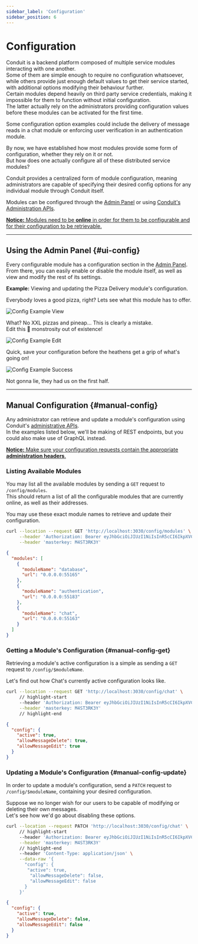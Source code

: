 ```yaml
---
sidebar_label: 'Configuration'
sidebar_position: 6
---
```


# Configuration

Conduit is a backend platform composed of multiple service modules interacting with one another.<br />
Some of them are simple enough to require no configuration whatsoever, while
others provide just enough default values to get their service started, with additional options modifying their behaviour further.<br />
Certain modules depend heavily on third party service credentials, making it impossible for them to function without initial configuration.<br />
The latter actually rely on the administrators providing configuration values before these modules can be activated for the first time.<br />

Some configuration option examples could include the delivery of message reads in a chat module or
enforcing user verification in an authentication module.

By now, we have established how most modules provide some form of configuration, whether they rely on it or not.<br />
But how does one actually configure all of these distributed service modules?

Conduit provides a centralized form of module configuration, meaning administrators are capable of
specifying their desired config options for any individual module through Conduit itself.

Modules can be configured through the [Admin Panel](get-started/admin-panel) or using [Conduit's Administration APIs](administration).<br />

<ins><strong>Notice:</strong> Modules need to be <strong>online</strong> in order for them to be configurable and for their configuration to be retrievable.</ins>

-------------------------------------------------

## Using the Admin Panel {#ui-config}

Every configurable module has a configuration section in the [Admin Panel](get-started/admin-panel).<br/>
From there, you can easily enable or disable the module itself, as well as view and modify the rest of its settings.

**Example:** Viewing and updating the Pizza Delivery module's configuration.

Everybody loves a good pizza, right? Lets see what this module has to offer.<br />

![Config Example View](/v0.15/config/admin/config_ex_view.png)

What? No XXL pizzas and pineap... This is clearly a mistake.<br />
Edit this 🍍 monstrosity out of existence!

![Config Example Edit](/v0.15/config/admin/config_ex_edit.png)

Quick, save your configuration before the heathens get a grip of what's going on!

![Config Example Success](/v0.15/config/admin/config_ex_success.png)

Not gonna lie, they had us on the first half.

-------------------------------------------------

## Manual Configuration {#manual-config}

Any administrator can retrieve and update a module's configuration using Conduit's [administrative APIs](./administration).<br />
In the examples listed below, we'll be making of REST endpoints, but you could also make use of GraphQL instead.<br />

<ins><strong>Notice:</strong> Make sure your configuration requests contain the appropriate <strong><a href="administration#headers">administration headers</a></strong>.</ins>

### Listing Available Modules

You may list all the available modules by sending a `GET` request to `/config/modules`.<br />
This should return a list of all the configurable modules that are currently online, as well as their addresses.

You may use these exact module names to retrieve and update their configuration.

``` bash title="Listing Configurable Modules"
curl --location --request GET 'http://localhost:3030/config/modules' \
     --header 'Authorization: Bearer eyJhbGciOiJIUzI1NiIsInR5cCI6IkpXVCJ9.eyJpZCI6IjYyMmYxZGQ5NThkZDIwMDAxNzgwNWVmYyIsImlhdCI6MTY0NzM0MjMwMiwiZXhwIjoxNjQ3NDE0MzAyfQ.trHYfxt9Wf6ohgi5PWez-dZEDaQSBBR6wu2PINveQmI' \
     --header 'masterkey: M4ST3RK3Y'
```

``` json title="Example Response"
{
  "modules": [
    {
      "moduleName": "database",
      "url": "0.0.0.0:55165"
    },
    {
      "moduleName": "authentication",
      "url": "0.0.0.0:55183"
    },
    {
      "moduleName": "chat",
      "url": "0.0.0.0:55163"
    }
  ]
}
```

### Getting a Module's Configuration {#manual-config-get}

Retrieving a module's active configuration is a simple as sending a `GET` request to `/config/$moduleName`.

Let's find out how Chat's currently active configuration looks like.

``` bash title="Getting a Module's Configuration"
curl --location --request GET 'http://localhost:3030/config/chat' \
     // highlight-start
     --header 'Authorization: Bearer eyJhbGciOiJIUzI1NiIsInR5cCI6IkpXVCJ9.eyJpZCI6IjYyMmYxZGQ5NThkZDIwMDAxNzgwNWVmYyIsImlhdCI6MTY0NzM0MjMwMiwiZXhwIjoxNjQ3NDE0MzAyfQ.trHYfxt9Wf6ohgi5PWez-dZEDaQSBBR6wu2PINveQmI' \
     --header 'masterkey: M4ST3RK3Y'
     // highlight-end
```

``` json title="Response"
{
  "config": {
    "active": true,
    "allowMessageDelete": true,
    "allowMessageEdit": true
  }
}
```

### Updating a Module's Configuration {#manual-config-update}

In order to update a module's configuration, send a `PATCH` request to `/config/$moduleName`, containing your desired configuration.

Suppose we no longer wish for our users to be capable of modifying or deleting their own messages.<br />
Let's see how we'd go about disabling these options.

``` bash title="Updating a Module's Configuration"
curl --location --request PATCH 'http://localhost:3030/config/chat' \
     // highlight-start
     --header 'Authorization: Bearer eyJhbGciOiJIUzI1NiIsInR5cCI6IkpXVCJ9.eyJpZCI6IjYyMmYxZGQ5NThkZDIwMDAxNzgwNWVmYyIsImlhdCI6MTY0NzM0MjMwMiwiZXhwIjoxNjQ3NDE0MzAyfQ.trHYfxt9Wf6ohgi5PWez-dZEDaQSBBR6wu2PINveQmI' \
     --header 'masterkey: M4ST3RK3Y'
     // highlight-end
     --header 'Content-Type: application/json' \
     --data-raw '{
       "config": {
        "active": true,
         "allowMessageDelete": false,
         "allowMessageEdit": false
       }
     }'
```

``` json title="Response"
{
  "config": {
    "active": true,
    "allowMessageDelete": false,
    "allowMessageEdit": false
  }
}
```
